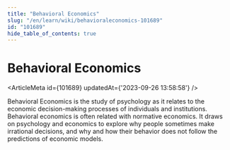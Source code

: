 ```yaml
---
title: "Behavioral Economics"
slug: "/en/learn/wiki/behavioraleconomics-101689"
id: "101689"
hide_table_of_contents: true
---
```



# Behavioral Economics

<ArticleMeta id={101689} updatedAt={'2023-09-26 13:58:58'} />
<div className='border-solid border-b border-t-0 my-4 border-[var(--ifm-color-gray-300)]' />

Behavioral Economics is the study of psychology as it relates to the economic decision-making processes of individuals and institutions. Behavioral economics is often related with normative economics. It draws on psychology and economics to explore why people sometimes make irrational decisions, and why and how their behavior does not follow the predictions of economic models.
